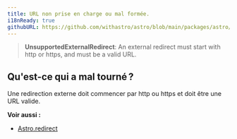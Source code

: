```yaml
---
title: URL non prise en charge ou mal formée.
i18nReady: true
githubURL: https://github.com/withastro/astro/blob/main/packages/astro/src/core/errors/errors-data.ts
---
```


> **UnsupportedExternalRedirect**: An external redirect must start with http or https, and must be a valid URL.

## Qu'est-ce qui a mal tourné ?
Une redirection externe doit commencer par http ou https et doit être une URL valide.

**Voir aussi :**
-  [Astro.redirect](/fr/reference/api-reference/#redirect)
